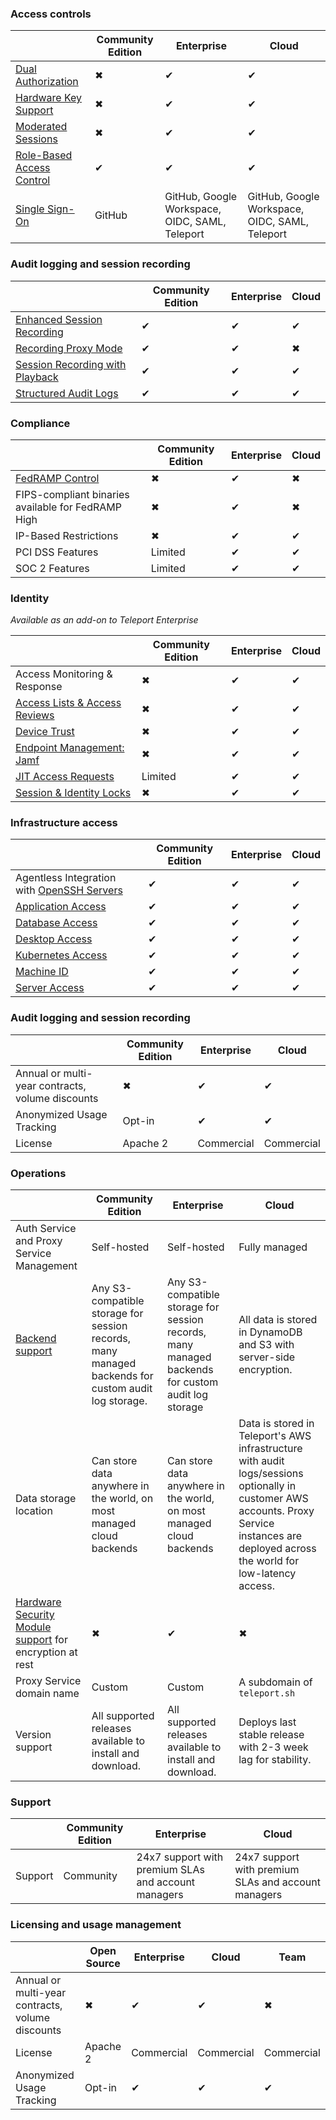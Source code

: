 ### Access controls

||Community Edition|Enterprise|Cloud|
|---|---|---|---|
|[Dual Authorization](../access-controls/guides/dual-authz.mdx)|✖|✔|✔|
|[Hardware Key Support](../access-controls/guides/hardware-key-support.mdx)|✖|✔|✔|
|[Moderated Sessions](../access-controls/guides/moderated-sessions.mdx)|✖|✔|✔|
|[Role-Based Access Control](../access-controls/guides/role-templates.mdx)|✔|✔|✔|
|[Single Sign-On](../access-controls/sso.mdx)|GitHub|GitHub, Google Workspace, OIDC, SAML, Teleport|GitHub, Google Workspace, OIDC, SAML, Teleport|

### Audit logging and session recording

||Community Edition|Enterprise|Cloud|
|---|---|---|---|
|[Enhanced Session Recording](../enroll-resources/server-access/guides/bpf-session-recording.mdx)|✔|✔|✔|
|[Recording Proxy Mode](../enroll-resources/server-access/guides/recording-proxy-mode.mdx)|✔|✔|✖|
|[Session Recording with Playback](../architecture/session-recording.mdx)|✔|✔|✔|
|[Structured Audit Logs](../reference/audit.mdx)|✔|✔|✔|

### Compliance

||Community Edition|Enterprise|Cloud|
|---|---|---|---|
|[FedRAMP Control](../access-controls/compliance-frameworks/fedramp.mdx)|✖|✔|✖|
|FIPS-compliant binaries available for FedRAMP High|✖|✔|✖|
|IP-Based Restrictions|✖|✔|✔|
|PCI DSS Features|Limited|✔|✔|
|SOC 2 Features|Limited|✔|✔|

### Identity

_Available as an add-on to Teleport Enterprise_

||Community Edition|Enterprise|Cloud|
|---|---|---|---|
|Access Monitoring & Response|✖|✔|✔|
|[Access Lists & Access Reviews](../access-controls/access-lists.mdx)|✖|✔|✔|
|[Device Trust](../access-controls/device-trust/guide.mdx)|✖|✔|✔|
|[Endpoint Management: Jamf](../access-controls/device-trust/jamf-integration.mdx)|✖|✔|✔|
|[JIT Access Requests](../access-controls/guides/dual-authz.mdx)|Limited|✔|✔|
|[Session & Identity Locks](../access-controls/guides/locking.mdx)|✖|✔|✔|

### Infrastructure access

||Community Edition|Enterprise|Cloud|
|---|---|---|---|
|Agentless Integration with [OpenSSH Servers](../enroll-resources/server-access/guides/openssh/openssh-agentless.mdx)|✔|✔|✔|
|[Application Access](../enroll-resources/application-access/getting-started.mdx)|✔|✔|✔|
|[Database Access](../enroll-resources/database-access/getting-started.mdx)|✔|✔|✔|
|[Desktop Access](../enroll-resources/desktop-access/introduction.mdx)|✔|✔|✔|
|[Kubernetes Access](../enroll-resources/kubernetes-access/getting-started.mdx)|✔|✔|✔|
|[Machine ID](../enroll-resources/machine-id/getting-started.mdx)|✔|✔|✔|
|[Server Access](../enroll-resources/server-access/getting-started.mdx)|✔|✔|✔|

### Audit logging and session recording

||Community Edition|Enterprise|Cloud|
|---|---|---|---|
|Annual or multi-year contracts, volume discounts|✖|✔|✔|
|Anonymized Usage Tracking|Opt-in|✔|✔|
|License|Apache 2|Commercial|Commercial|

### Operations

||Community Edition|Enterprise|Cloud|
|---|---|---|---|
|Auth Service and Proxy Service Management|Self-hosted|Self-hosted|Fully managed|
|[Backend support](../reference/backends.mdx)|Any S3-compatible storage for session records, many managed backends for custom audit log storage.|Any S3-compatible storage for session records, many managed backends for custom audit log storage|All data is stored in DynamoDB and S3 with server-side encryption.|
|Data storage location|Can store data anywhere in the world, on most managed cloud backends|Can store data anywhere in the world, on most managed cloud backends|Data is stored in Teleport's AWS infrastructure with audit logs/sessions optionally in customer AWS accounts. Proxy Service instances are deployed across the world for low-latency access.|
|[Hardware Security Module support](../choose-an-edition/teleport-enterprise/hsm.mdx) for encryption at rest|✖|✔|✖|
|Proxy Service domain name|Custom|Custom|A subdomain of `teleport.sh`|
|Version support|All supported releases available to install and download.|All supported releases available to install and download.|Deploys last stable release with 2-3 week lag for stability.|

### Support

||Community Edition|Enterprise|Cloud|
|---|---|---|---|
|Support|Community|24x7 support with premium SLAs and account managers|24x7 support with premium SLAs and account managers|

### Licensing and usage management

||Open Source|Enterprise|Cloud|Team|
|---|---|---|---|---|
|Annual or multi-year contracts, volume discounts|✖|✔|✔|✖|
|License|Apache 2|Commercial|Commercial|Commercial|
|Anonymized Usage Tracking|Opt-in|✔|✔|✔|
